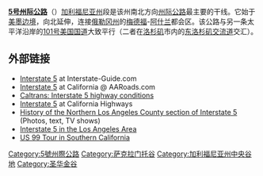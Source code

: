 '''[[5号州际公路|5号州际公路]]'''（{{lang-en|'''Interstate 5, I-5'''}}）[[加利福尼亚州|加利福尼亚州]]段是该州南北方向[[州际公路系统|州际公路]]最主要的干线。它始于[[美墨边境|美墨边境]]，向北延伸，连接[[俄勒冈州|俄勒冈州]]的[[梅德福_(俄勒冈州)|梅德福]]-[[阿什兰_(俄勒冈州)|阿什兰]]都会区。该公路与另一条太平洋沿岸的[[101号美国国道加利福尼亚州段|101号美国国道]]大致平行（二者在[[洛杉矶|洛杉矶]]市内的[[东洛杉矶交流道|东洛杉矶交流道]]交汇）。

== 外部链接 ==
{{Commons category|Interstate 5 in California}}
{{Attached KML|display=title,inline}}
* [http://www.interstate-guide.com/i-005.html Interstate 5]{{WebCite|url=https://www.webcitation.org/67j0wKNso?url=http://www.interstate-guide.com/i-005.html |date=20120517100008 |dateformat=iso }} at Interstate-Guide.com
* [https://web.archive.org/web/20120224204441/http://www.aaroads.com/california/i-005_ca.html Interstate 5] at California @ AARoads.com
* [http://www.dot.ca.gov/hq/roadinfo/i5 Caltrans: Interstate 5 highway conditions]{{Wayback|url=http://www.dot.ca.gov/hq/roadinfo/i5 |date=20141224072526 }}
* [http://www.cahighways.org/001-008.html#005 Interstate 5]{{Wayback|url=http://www.cahighways.org/001-008.html#005 |date=20101120105136 }} at California Highways
* [http://www.scvhistory.com/scvhistory/ridge.htm History of the Northern Los Angeles County section of Interstate 5]{{Wayback|url=http://www.scvhistory.com/scvhistory/ridge.htm |date=20141224080436 }} (Photos, text, TV shows)
* [http://www.socalregion.com/highways/la_highways/i-5/ Interstate 5 in the Los Angeles Area]{{Wayback|url=http://www.socalregion.com/highways/la_highways/i-5/ |date=20141224072926 }}
* [http://www.socalregion.com/highways/us_99/ US 99 Tour in Southern California]{{Wayback|url=http://www.socalregion.com/highways/us_99/ |date=20141226071250 }}

{{大洛杉矶地区高速公路}}
{{圣迭戈县高速公路}}
{{5号州际公路及其辅助线}}

[[Category:5號州際公路|Category:5號州際公路]]
[[Category:萨克拉门托谷|Category:萨克拉门托谷]]
[[Category:加利福尼亚州中央谷地|Category:加利福尼亚州中央谷地]]
[[Category:圣华金谷|Category:圣华金谷]]